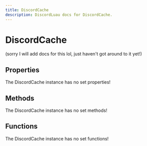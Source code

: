 ```yaml
---
title: DiscordCache
description: DiscordLuau docs for DiscordCache.
---
```

[//]: # (This file was automatically compiled through the Generator luau code under this repository)
[//]: # (if you want to edit the documentation of discord-luau, please write changes)
[//]: # (to the discord-luau repository itself, we extract the comments from discord-luau and translate)
[//]: # (them into markdown files that Nextra can interpret!)

# DiscordCache

(sorry I will add docs for this lol, just haven't got around to it yet!)

[//]: # (----- DOCUMENT PROPERTIES ----- )

## Properties

The DiscordCache instance has no set properties!

[//]: # (----- DOCUMENT METHODS ----- )

## Methods

The DiscordCache instance has no set methods!

[//]: # (----- DOCUMENT FUNCTIONS ----- )

## Functions

The DiscordCache instance has no set functions!

